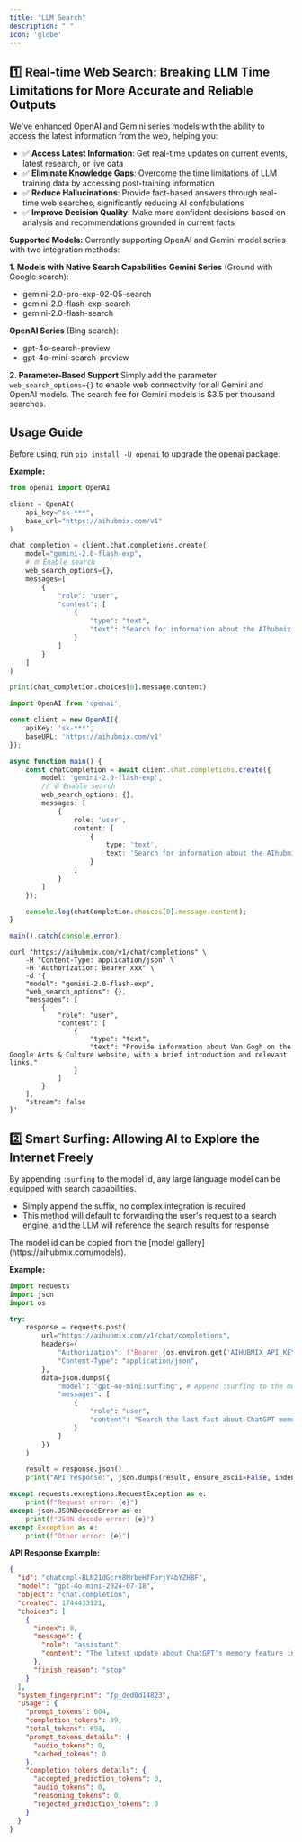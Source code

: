 ```yaml
---
title: "LLM Search"
description: " "
icon: 'globe'
---
```


## 1️⃣ Real-time Web Search: Breaking LLM Time Limitations for More Accurate and Reliable Outputs

We've enhanced OpenAI and Gemini series models with the ability to access the latest information from the web, helping you:  
- ✅ **Access Latest Information**: Get real-time updates on current events, latest research, or live data
- ✅ **Eliminate Knowledge Gaps**: Overcome the time limitations of LLM training data by accessing post-training information
- ✅ **Reduce Hallucinations**: Provide fact-based answers through real-time web searches, significantly reducing AI confabulations
- ✅ **Improve Decision Quality**: Make more confident decisions based on analysis and recommendations grounded in current facts

**Supported Models:**
Currently supporting OpenAI and Gemini model series with two integration methods:

**1. Models with Native Search Capabilities**
**Gemini Series** (Ground with Google search):
- gemini-2.0-pro-exp-02-05-search
- gemini-2.0-flash-exp-search
- gemini-2.0-flash-search

**OpenAI Series** (Bing search):
- gpt-4o-search-preview
- gpt-4o-mini-search-preview

**2. Parameter-Based Support**
Simply add the parameter `web_search_options={}` to enable web connectivity for all Gemini and OpenAI models. 
The search fee for Gemini models is $3.5 per thousand searches.

## Usage Guide

Before using, run `pip install -U openai` to upgrade the openai package.

**Example:**
<CodeGroup>
```py Python
from openai import OpenAI

client = OpenAI(
    api_key="sk-***",
    base_url="https://aihubmix.com/v1"
)

chat_completion = client.chat.completions.create(
    model="gemini-2.0-flash-exp",
    # 🌐 Enable search
    web_search_options={},
    messages=[
        {
            "role": "user",
            "content": [
                {
                    "type": "text",
                    "text": "Search for information about the AIhubmix LLM API platform, provide a brief introduction, and include relevant links."
                }
            ]
        }
    ]
)

print(chat_completion.choices[0].message.content)
```

```ts Typescript 
import OpenAI from 'openai';

const client = new OpenAI({
    apiKey: 'sk-***',
    baseURL: 'https://aihubmix.com/v1'
});

async function main() {
    const chatCompletion = await client.chat.completions.create({
        model: 'gemini-2.0-flash-exp',
        // 🌐 Enable search
        web_search_options: {},
        messages: [
            {
                role: 'user',
                content: [
                    {
                        type: 'text',
                        text: 'Search for information about the AIhubmix LLM API platform, provide a brief introduction, and include relevant links.'
                    }
                ]
            }
        ]
    });

    console.log(chatCompletion.choices[0].message.content);
}

main().catch(console.error);
```

```shell Curl
curl "https://aihubmix.com/v1/chat/completions" \
    -H "Content-Type: application/json" \
    -H "Authorization: Bearer xxx" \
    -d '{
    "model": "gemini-2.0-flash-exp",
    "web_search_options": {},
    "messages": [
        {
            "role": "user",
            "content": [
                {
                    "type": "text",
                    "text": "Provide information about Van Gogh on the Google Arts & Culture website, with a brief introduction and relevant links."
                }
            ]
        }
    ],
    "stream": false
}'
```

</CodeGroup>

## 2️⃣ Smart Surfing: Allowing AI to Explore the Internet Freely

By appending `:surfing` to the model id, any large language model can be equipped with search capabilities.
- Simply append the suffix, no complex integration is required
- This method will default to forwarding the user's request to a search engine, and the LLM will reference the search results for response

<Tip>
The model id can be copied from the [model gallery](https://aihubmix.com/models).
</Tip>

**Example:**
<CodeGroup>
```py Python
import requests
import json
import os

try:
    response = requests.post(
        url="https://aihubmix.com/v1/chat/completions",
        headers={
            "Authorization": f"Bearer {os.environ.get('AIHUBMIX_API_KEY')}",
            "Content-Type": "application/json",
        },
        data=json.dumps({
            "model": "gpt-4o-mini:surfing", # Append :surfing to the model id to support searching
            "messages": [
                {
                    "role": "user",
                    "content": "Search the last fact about ChatGPT memory feature, return with the URL"
                }
            ]
        })
    )

    result = response.json()
    print("API response:", json.dumps(result, ensure_ascii=False, indent=2))

except requests.exceptions.RequestException as e:
    print(f"Request error: {e}")
except json.JSONDecodeError as e:
    print(f"JSON decode error: {e}")
except Exception as e:
    print(f"Other error: {e}")
```
</CodeGroup>

**API Response Example:**
```json
{
  "id": "chatcmpl-BLN21dGcrv8MrbeHfForjY4bYZHBF",
  "model": "gpt-4o-mini-2024-07-18",
  "object": "chat.completion",
  "created": 1744433121,
  "choices": [
    {
      "index": 0,
      "message": {
        "role": "assistant",
        "content": "The latest update about ChatGPT's memory feature indicates that it now has expanded memory capabilities that allow it to recall information in two ways: through “saved memories” that users manually ask it to remember, and “reference chat history” for improving future interactions. For more details, you can visit the URL: [The Verge Article](https://www.theverge.com/news/646968/openai-chatgpt-long-term-memory-upgrade)."
      },
      "finish_reason": "stop"
    }
  ],
  "system_fingerprint": "fp_ded0d14823",
  "usage": {
    "prompt_tokens": 604,
    "completion_tokens": 89,
    "total_tokens": 693,
    "prompt_tokens_details": {
      "audio_tokens": 0,
      "cached_tokens": 0
    },
    "completion_tokens_details": {
      "accepted_prediction_tokens": 0,
      "audio_tokens": 0,
      "reasoning_tokens": 0,
      "rejected_prediction_tokens": 0
    }
  }
}
```